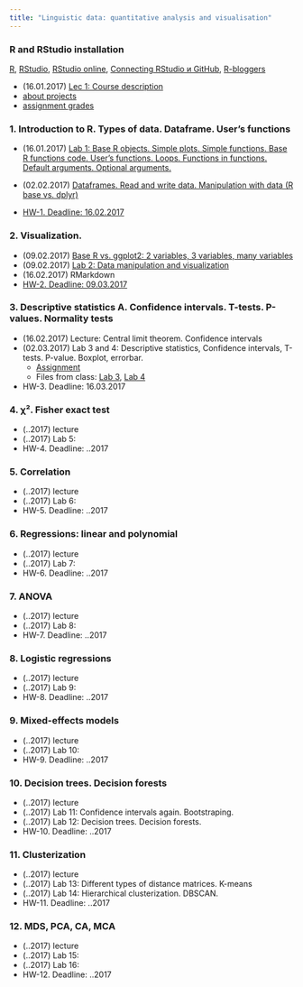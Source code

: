 ```yaml
---
title: "Linguistic data: quantitative analysis and visualisation"
---
```


### R and RStudio installation
[R](https://www.r-project.org/), [RStudio](https://www.rstudio.com/products/rstudio/download/#download), [RStudio online](https://www.rollapp.com/app/rstudio), [Connecting RStudio и GitHub](http://happygitwithr.com/rstudio-git-github.html), [R-bloggers](https://www.r-bloggers.com/)

* (16.01.2017)	[Lec 1: Course description](https://agricolamz.github.io/2017-MAG_R_course/Lec_1_Course_description.html)
* [about projects](https://github.com/agricolamz/2017-MAG_R_course/raw/master/projects.pdf)
* [assignment grades](https://docs.google.com/spreadsheets/d/1Ip6gEzzLsKgZOFEVAzSlgEOTeVdBXlDv_26ifZ_h2yY/edit#gid=0)

### 1. Introduction to R. Types of data. Dataframe. User's functions
* (16.01.2017)	[Lab 1: Base R objects. Simple plots. Simple functions. Base R functions code. User’s functions. Loops. Functions in functions. Default arguments. Optional arguments.](https://agricolamz.github.io/2017-MAG_R_course/Lab_1.html)
* (02.02.2017)	[Dataframes. Read and write data. Manipulation with data (R base vs. dplyr)](https://agricolamz.github.io/2017-MAG_R_course/Lec_2_Data_manipulation_and_visualization.html)

* [HW-1. Deadline: 16.02.2017](https://docs.google.com/forms/d/e/1FAIpQLSduc-FdDJHD171GhxQlVYlHfdvDXVpGh9b1rXpw0WcdE61ZFQ/viewform)

### 2. Visualization.

*	(09.02.2017) [Base R vs. ggplot2: 2 variables, 3 variables, many variables](https://agricolamz.github.io/2017-MAG_R_course/Lec_2_Data_manipulation_and_visualization.html)
* (09.02.2017) [Lab 2: Data manipulation and visualization](https://agricolamz.github.io/2017-MAG_R_course/Lab_2.html)
* (16.02.2017) RMarkdown
* [HW-2. Deadline: 09.03.2017](https://docs.google.com/forms/d/e/1FAIpQLSc2Z6snhSEZRVzHysYsUdKFkl4flE63AY4TFd-UrkmstV8s4g/viewform)

### 3. Descriptive statistics A. Confidence intervals. T-tests. P-values. Normality tests
* (16.02.2017) Lecture: Central limit theorem. Confidence intervals
* (02.03.2017) Lab 3 and 4: Descriptive statistics, Confidence intervals, T-tests. P-value. Boxplot, errorbar.
    * [Assignment](https://goo.gl/forms/6e4ncZf6QejGRjyW2)
    * Files from class: [Lab 3](https://agricolamz.github.io/2017-MAG_R_course/Lab_3.html), [Lab 4](https://agricolamz.github.io/2017-MAG_R_course/Lab_4.html)
* HW-3. Deadline: 16.03.2017

### 4. χ². Fisher exact test

* (..2017) lecture
* (..2017) Lab 5:
* HW-4. Deadline: ..2017
																									
### 5. Correlation																									

* (..2017) lecture
* (..2017) Lab 6:
* HW-5. Deadline: ..2017

### 6. Regressions: linear and polynomial															
* (..2017) lecture
* (..2017) Lab 7:
* HW-6. Deadline: ..2017
																									
### 7. ANOVA																									

* (..2017) lecture
* (..2017) Lab 8:
* HW-7. Deadline: ..2017

### 8. Logistic regressions

* (..2017) lecture
* (..2017) Lab 9:
* HW-8. Deadline: ..2017

### 9. Mixed-effects models																						
* (..2017) lecture
* (..2017) Lab 10:
* HW-9. Deadline: ..2017

### 10. Decision trees. Decision forests															
* (..2017) lecture
* (..2017) Lab 11: Confidence intervals again. Bootstraping.
* (..2017) Lab 12: Decision trees. Decision forests.
* HW-10. Deadline: ..2017

### 11. Clusterization

* (..2017) lecture
* (..2017) Lab 13: Different types of distance matrices. K-means
* (..2017) Lab 14: Hierarchical clusterization. DBSCAN.
* HW-11. Deadline: ..2017

### 12. MDS, PCA, CA, MCA

* (..2017) lecture
* (..2017) Lab 15:
* (..2017) Lab 16:
* HW-12. Deadline: ..2017